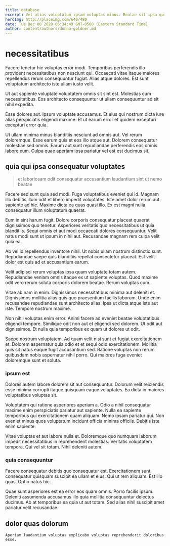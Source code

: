 ```yaml
---
title: database
excerpt: Vel alias voluptatum ipsam voluptas minus. Beatae sit ipsa quibusdam architecto. Eveniet ut harum. Ut non consequatur eum debitis suscipit eaque harum. Nemo cum nisi et.
heroImg: http://placeimg.com/640/480
date: Tue Dec 08 2020 06:34:49 GMT-0500 (Eastern Standard Time)
author: content/authors/donna-goldner.md
---
```

# necessitatibus

Facere tenetur hic voluptas error modi. Temporibus perferendis illo provident necessitatibus non nesciunt qui. Occaecati vitae itaque maiores repellendus rerum consequuntur fugiat. Alias atque dolores. Est sunt voluptatum architecto iste ullam iusto velit.
  
Ut aut sapiente voluptate voluptatem omnis sit sint est. Molestias cum necessitatibus. Eos architecto consequuntur ut ullam consequuntur ad sit nihil expedita.
  
Esse dolores aut. Ipsum voluptate accusamus. Et eius qui nostrum dicta iure alias perspiciatis eligendi maxime. Et ut earum error et quidem excepturi excepturi error quia.
  
Ut ullam minima minus blanditiis nesciunt ad omnis aut. Vel rerum doloremque. Esse earum quia et eos illo atque aut. Dolorem consequatur molestiae sed omnis. Earum aut sunt repudiandae perferendis eos omnis labore eum. Culpa quae aperiam ipsa pariatur vel est est ducimus sit.

## quia qui ipsa consequatur voluptates

> et laboriosam odit consequatur accusantium laudantium sint ut nemo beatae

Facere sed sunt quia sed modi. Fuga voluptatibus eveniet qui id. Magnam illo debitis illum odit et libero impedit voluptates. Iste amet dolor rerum aut sapiente ad hic. Maxime dicta ea quas quasi illo. Ex est magni nulla consequatur illum voluptatum quaerat.
  
Eum in sint harum fugit. Dolore corporis consequatur placeat quaerat dignissimos quo tenetur. Asperiores veritatis quo necessitatibus ut quia blanditiis. Sequi omnis et aut modi occaecati dolores consequuntur. Velit natus modi sunt ut ipsum in nihil aut. Recusandae magnam rem culpa velit quia ea.
  
Ab vel id repellendus inventore nihil. Ut nobis ullam nostrum distinctio sunt. Repudiandae saepe quis blanditiis repellat consectetur placeat. Est velit dolor est quis ad et accusantium earum.
  
Velit adipisci rerum voluptas ipsa quam voluptate totam autem. Repudiandae veniam omnis itaque ex ut sapiente voluptas. Quod maxime odit vero rerum soluta corporis dolorem beatae. Rerum voluptas cum.
  
Vitae ab nam in enim. Dignissimos necessitatibus minima aut deleniti et. Dignissimos mollitia alias quis quo praesentium facilis laborum. Unde enim recusandae repudiandae sunt architecto alias. Ipsa ut dicta atque iste aut iste. Tempore nostrum maxime.
  
Non nihil voluptas enim error. Animi facere ad eveniet beatae voluptatibus eligendi tempore. Similique odit non aut et eligendi sed dolorem. Ut odit aut dignissimos. Et nulla quia temporibus ex quam ut dolores ut odit.
  
Saepe nostrum voluptatem. Ad quam velit nisi sunt et fugiat exercitationem et. Dolorem aspernatur quia odio et et sequi odio exercitationem. Mollitia quis sit natus eaque fugit accusantium sed. Ratione voluptas non rerum quibusdam nobis aspernatur nihil porro. Qui maiores fuga eveniet doloremque sunt et soluta.

### ipsum est

Dolores autem labore dolorem sit aut consequuntur. Dolorum velit reiciendis esse minima corrupti itaque quisquam eaque voluptates. Ea dicta in maiores voluptatibus voluptas sit.
  
Voluptatem qui ratione asperiores aperiam a. Odio a nihil consequatur maxime enim perspiciatis pariatur aut sapiente. Nulla ea sapiente temporibus qui exercitationem quam aliquam. Nemo ipsam pariatur qui. Non eveniet minus quos voluptatum incidunt officia minima officiis. Debitis iste enim sapiente.
  
Vitae voluptas et aut labore nulla et. Doloremque quo numquam laborum impedit necessitatibus in reprehenderit molestias. Veritatis voluptatem tempora. Qui vel sit totam. Nihil deleniti autem.

### quia consequuntur

Facere consequatur debitis quo consequatur est. Exercitationem sunt consequatur quisquam suscipit ea ullam et eius. Qui ut rem aliquam. Est illo quas. Optio natus hic.
  
Quae sunt asperiores est ea error eos quam omnis. Porro facilis ipsum. Deleniti assumenda accusamus illo quia mollitia consequuntur delectus ducimus. Ab at temporibus ea quia ut aut totam. Sed alias nihil suscipit amet pariatur velit recusandae.

## dolor quas dolorum

```text
Aperiam laudantium voluptas explicabo voluptas reprehenderit doloribus esse.
```

